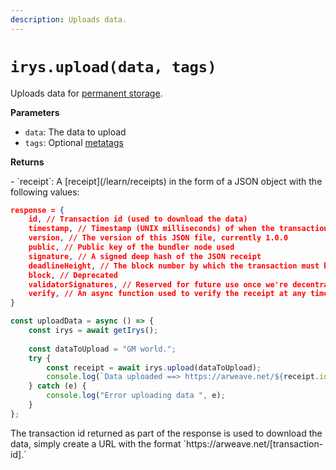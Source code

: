 ```yaml
---
description: Uploads data.
---
```



# `irys.upload(data, tags)`

Uploads data for [permanent storage](/learn/permanent-storage).

**Parameters**

<div className="-mt-6" />

-   `data`: The data to upload
-   `tags`: Optional [metatags](/developer-docs/tags)

**Returns**

<div className="-mt-6" />- `receipt`: A [receipt](/learn/receipts) in the form of a JSON object with the following values:

```json
response = {
	id, // Transaction id (used to download the data)
	timestamp, // Timestamp (UNIX milliseconds) of when the transaction was created and verified
	version, // The version of this JSON file, currently 1.0.0
	public, // Public key of the bundler node used
	signature, // A signed deep hash of the JSON receipt
	deadlineHeight, // The block number by which the transaction must be finalized on Arweave
	block, // Deprecated
	validatorSignatures, // Reserved for future use once we're decentralized
	verify, // An async function used to verify the receipt at any time
}
```

```js
const uploadData = async () => {
	const irys = await getIrys();
	
	const dataToUpload = "GM world.";
	try {
		const receipt = await irys.upload(dataToUpload);
		console.log(`Data uploaded ==> https://arweave.net/${receipt.id}`);
	} catch (e) {
		console.log("Error uploading data ", e);
	}
};
```

<Callout type="info" emoji="ℹ️">
	The transaction id returned as part of the response is used to download the data, simply create a URL with the
	format `https://arweave.net/[transaction-id].`
</Callout>

